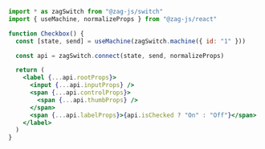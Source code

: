 ```jsx
import * as zagSwitch from "@zag-js/switch"
import { useMachine, normalizeProps } from "@zag-js/react"

function Checkbox() {
  const [state, send] = useMachine(zagSwitch.machine({ id: "1" }))

  const api = zagSwitch.connect(state, send, normalizeProps)

  return (
    <label {...api.rootProps}>
      <input {...api.inputProps} />
      <span {...api.controlProps}>
        <span {...api.thumbProps} />
      </span>
      <span {...api.labelProps}>{api.isChecked ? "On" : "Off"}</span>
    </label>
  )
}
```
